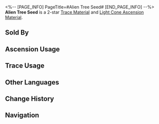<%-- [PAGE_INFO]
PageTitle=#Alien Tree Seed#
[END_PAGE_INFO] --%>
{{Item Infobox
|id          = 110241
|image       = Item Alien Tree Seed.png{{subst:void|<!--$UPLOAD:<<SpriteOutput/ItemFigures/110241.png>-<Item Alien Tree Seed.png>-<Item Icons>>-->}}
|type        = Trace Material
|type2       = Light Cone Ascension Material
|invCategory = Upgrade Materials
|rarity      = 2
|effect      = 
|description = The seed obtained from the fruit of the heart tree in the sacred Vonwacq forest, carrying the genes of various life forms. Used to level up Traces slightly for {{Color|h|Abundance}} characters.
|source1     = [[Calyx (Fyxestroll Garden)]]
|source2     = [[Embers Exchange]]
|source3     = [[Omni-Synthesizer]] &mdash; Material Exchange
}}
{{Description|The enormous alien holy tree in the sacred Vonwacq forest meticulously records the changes of the ecosystem over countless life cycles, continuously nurturing the ideal "Devil" using the genes of various life forms as seeds.<br /><br />''"Cut this hard fruit open, scoop out the seed from its flesh, and plant it in sacred soil. You'll harvest dozens of leaders in the following year. Just wait for them to decide a winner via a battle royale!"''}}
'''Alien Tree Seed''' is a 2-star [[Trace Material]] and [[Light Cone Ascension Material]].

==Sold By==
{{Shop Availability}}

==Ascension Usage==
{{Ascension Usage}}

==Trace Usage==
{{Trace Usage}}

==Other Languages==
{{Other Languages
|en   = Alien Tree Seed
|zhs  = 异木种籽
|zht  = 異木種籽
|ja   = 珍木の種
|ko   = 이계 나무의 씨앗
|es   = Semilla del árbol extraño
|fr   = Graine de l'arbre extraterrestre
|ru   = Семя диковинного древа
|th   = Alien Tree Seed
|vi   = Hạt Giống Kỳ Lạ
|de   = Samen des fremden Baumes
|id   = Alien Tree Seed
|pt   = Semente da Árvore Alienígena
}}

==Change History==
{{Change History|2.1}}

==Navigation==
{{Upgrade Material Navbox}}